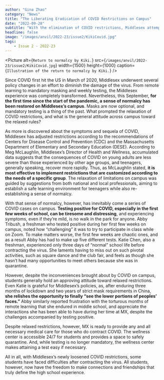 ```yaml
---
author: "Gina Zhao"
category: "News"
title: "The Liberating Eradication of COVID Restrictions on Campus"
date: "2022-09-28"
subtitle: "With the elimination of COVID restrictions, Middlesex attempts to balance safety and freedom."
headline: false
image: "/images/anvil/2022-23/issue2/KikiCovid.jpg"
tags:
    - Issue 2 - 2022-23
---
```


<Picture
alt={`Return to normalcy by Kiki.`}
src={`/images/anvil/2022-23/issue2/KikiCovid.jpg`}
width={1500}
height={1000}
caption={`Illustration of the return to normalcy by Kiki.`}
/>

Since COVID first hit the US in March of 2020, Middlesex underwent several policy changes in an effort to diminish the damage of the virus. From remote learning to mandatory masking and weekly testing, the Middlesex experience was completely transformed. Nevertheless, this September, **for the first time since the start of the pandemic, a sense of normalcy has been restored on Middlesex’s campus**. Masks are now optional, and mandatory testing is a thing of the past. What prompted the relaxation of COVID restrictions, and what is the general attitude across campus toward the relaxed rules? 

As more is discovered about the symptoms and sequela of COVID, Middlesex has adjusted restrictions according to the recommendations of Centers for Disease Control and Prevention (CDC) and the Massachusetts Department of Elementary and Secondary Education (DESE). According to Meg McLaughlin, Middlesex’s Director of Health and Wellness, accumulated data suggests that the consequences of COVID on young adults are less severe than those experienced by other age groups, and teenagers, generally speaking, recover more rapidly. Thus, as McLaughlin stated, **it is most effective to implement restrictions that are customized according to the needs of a specific group**. The relaxation of limitations on campus was guided by suggestions from both national and local professionals, aiming to establish a safe learning environment for teenagers while also re-establishing a sense of normalcy.

With that sense of normalcy, however, has inevitably come a series of COVID cases on campus. **Testing positive for COVID, especially in the first few weeks of school, can be tiresome and distressing**, and experiencing symptoms, even if they’re mild, is no walk in the park for anyone. Abby Tribush, a freshman who tested positive during her first few weeks on campus, noted how “challenging” it was to try to participate in class while on Zoom. To make matters worse, the first few weeks are chaotic ones, and as a result Abby has had to make up five different tests. Katie Chen, also a freshman, experienced only three days of “normal” school life before contracting the virus. She laments having to miss out on such pivotal activities, such as square dance and the club fair, and feels as though she hasn’t had many opportunities to meet others because she was in quarantine.

However, despite the inconveniences brought about by COVID on campus, students generally hold an approving attitude toward relaxed restrictions. Even Katie is grateful for Middlesex’s policies, as, after enduring three months of lockdown and two years of strict mask requirements in China, **she relishes the opportunity to finally “see the lower portions of peoples’ faces.”** Abby similarly reported frustration with the torturous months of remote learning that she endured in middle school, and appreciate the interactions she has been able to have during her time at MX, despite the challenges accompanied by testing positive.

Despite relaxed restrictions, however, MX is ready to provide any and all necessary medical care for those who do contract COVID. The wellness center is accessible 24/7 for students and provides a space to safely quarantine. And, while testing is no longer mandatory, the wellness center makes attaining a test easy if necessary. 

All in all, with Middlesex’s newly loosened COVID restrictions, some students have faced difficulties after contracting the virus. All students, however, now have the freedom to make connections and friendships that truly define the high school experience.
